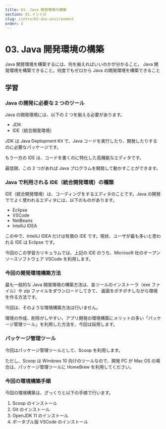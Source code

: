 ```yaml
---
title: 03. Java 開発環境の構築
section: 01.イントロ
slug: /intro/03-dev-environment
order: 3
---
```


# 03. Java 開発環境の構築

<p className="goal">Java 開発環境を構築するには、何を揃えればいいのかが分かること。 Java
  開発環境を構築できること。何度でもゼロから Java の開発環境を構築できること</p>

## 学習

### Java の開発に必要な 2 つのツール

Java の開発環境には、以下の 2 つを揃える必要があります。

- JDK
- IDE（統合開発環境）

JDK は Java Deplopment Kit で、Java コードを実行したり、開発したりするのに必要なパッケージです。

もう一方の IDE は、コードを書くのに特化した高機能なエディタです。

最低限、この 2 つがあれば Java プログラムを開発して動かすことができます。

### Java で利用される IDE（統合開発環境）の種類

IDE（統合開発環境）は、コーディングをするエディタのことです。Java の開発ででよく使われるエディタには、以下のものがあります。

- Eclipse
- VSCode
- NetBeans
- IntelliJ IDEA

この中で、IntelliJ IDEA だけは有償の IDE です。現状、ユーザが最も多いと思われる IDE は Eclipse です。

今回のこの学習カリキュラムでは、上記の IDE のうち、Microsoft 社のオープンソースソフトウェア VSCode を利用します。

### 今回の開発環境構築方法

最も一般的な Java 開発環境の構築方法は、各ツールのインストーラ（exe ファイル）や zip ファイルをダウンロードしてきて、
画面をポチポチしながら環境を作る方法です。

今回は、そのような環境構築方法は行いません。

環境の作成、削除がしやすい、アプリ開発の環境構築にメリットの多い「パッケージ管理ツール」を利用した方法を、今回は採用します。

### パッケージ管理ツール

今回はパッケージ管理ツールとして、Scoop を利用します。

ただし、Scoop は Windows 10 向けのツールなので、開発 PC が Mac OS の場合は、パッケージ管理ツールに HomeBrew を利用してください。

### 今回の環境構築手順

今回の環境構築は、ざっくりと以下の手順で行います。

1. Scoop のインストール
2. Git のインストール
3. OpenJDK 11 のインストール
4. ポータブル版 VSCode のインストール
